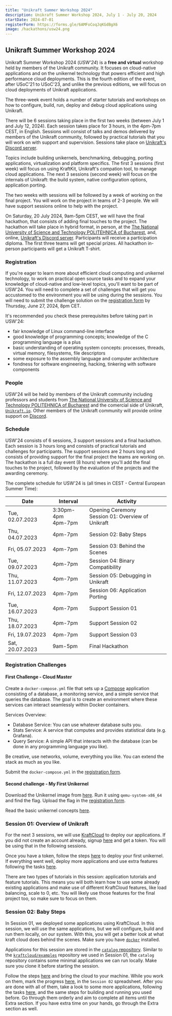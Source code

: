 ```yaml
---
title: "Unikraft Summer Workshop 2024"
description: Unikraft Summer Workshop 2024, July 1 - July 20, 2024
startDate: 2024-07-01
registerForm: https://forms.gle/6AMFoCoqJqKGdBgX6
image: /hackathons/usw24.png
---
```


## Unikraft Summer Workshop 2024

Unikraft Summer Workshop 2024 (*USW'24*) is a **free and virtual** workshop held by members of the Unikraft community.
It focuses on cloud-native applications and on the unikernel technology that powers efficient and high performance cloud deployments.
This is the fourth edition of the event, after USoC'21 to USoC'23, and unlike the previous editions, we will focus on cloud deployments of Unikraft applications.

The three-week event holds a number of starter tutorials and workshops on how to configure, build, run, deploy and debug cloud applications using Unikraft.

There will be 6 sessions taking place in the first two weeks (between July 1 and July 12, 2024).
Each session takes place for 3 hours, in the 4pm-7pm CEST, in English.
Sessions will consist of talks and demos delivered by members of the Unikraft community, followed by practical tutorials that you will work on with support and supervision.
Sessions take place on [Unikraft's Discord server](https://bit.ly/UnikraftDiscord).

Topics include building unikernels, benchmarking, debugging, porting applications, virtualization and platform specifics.
The first 3 sessions (first week) will focus on using KraftKit, Unikraft's compation tool, to manage cloud applications.
The next 3 sessions (second week) will focus on the internals of Unikraft: the build system, native configuration options, application porting.

The two weeks with sessions will be followed by a week of working on the final project.
You will work on the project in teams of 2-3 people.
We will have support sessions online to help with the project.

On Saturday, 20 July 2024, 9am-5pm CEST, we will have the final hackathon, that consists of adding final touches to the project.
The hackathon will take place in hybrid format, in person, at the [The National University of Science and Technology POLITEHNICA of Bucharest](https://upb.ro/en/), and, online, [Unikraft's Discord server](https://bit.ly/UnikraftDiscord).
Participants will receive a participation diploma.
The first three teams will get special prizes.
All hackathon in-person participants will get a Unikraft T-shirt.

### Registration

If you're eager to learn more about efficient cloud computing and unikernel technology, to work on practical open source tasks and to expand your knowledge of cloud-native and low-level topics, you'll want to be part of USW'24.
You will need to complete a set of challenges that will get you accustomed to the environment you will be using during the sessions.
You will need to submit the challenge solution on the [registration form](https://forms.gle/6AMFoCoqJqKGdBgX6) by Thursday, June 27, 2024, 8pm CET.

It's recommended you check these prerequisites before taking part in USW'24:

* fair knowledge of Linux command-line interface
* good knowledge of programming concepts;
  knowledge of the C programming language is a plus
* basic understanding of operating system concepts: processes, threads, virtual memory, filesystems, file descriptors
* some exposure to the assembly language and computer architecture
* fondness for software engineering, hacking, tinkering with software components

### People

USW'24 will be held by members of the Unikraft community including professors and students from [The National University of Science and Technology POLITEHNICA of Bucharest](https://upb.ro/) and the comercial side of Unikraft, [`Unikraft.io`](https://unikraft.io/).
Other members of the Unikraft community will provide online support on [Discord](https://bit.ly/UnikraftDiscord).

### Schedule

USW'24 consists of 6 sessions, 3 support sessions and a final hackathon.
Each session is 3 hours long and consists of practical tutorials and challenges for participants.
The support sessions are 2 hours long and consists of providing support for the final project the teams are working on.
The hackathon is a full day event (8 hours) where you'll add the final touches to the project, followed by the evaluation of the projects and the awarding ceremony.

The complete schedule for USW'24 is (all times in CEST - Central European Summer Time):

| Date | Interval | Activity |
|------|----------|----------|
| Tue, 02.07.2023 | 3:30pm-4pm<br/> 4pm-7pm| Opening Ceremony<br/> Session 01: Overview of Unikraft |
| Thu, 04.07.2023 | 4pm-7pm | Session 02: Baby Steps |
| Fri, 05.07.2023 | 4pm-7pm | Session 03: Behind the Scenes |
| Tue, 09.07.2023 | 4pm-7pm | Session 04: Binary Compatibility |
| Thu, 11.07.2023 | 4pm-7pm | Session 05: Debugging in Unikraft |
| Fri, 12.07.2023 | 4pm-7pm | Session 06: Application Porting |
| Tue, 16.07.2023 | 4pm-7pm | Support Session 01 |
| Thu, 18.07.2023 | 4pm-7pm | Support Session 02 |
| Fri, 19.07.2023 | 4pm-7pm | Support Session 03 |
| Sat, 20.07.2023 | 9am-5pm | Final Hackathon |

### Registration Challenges

#### First Challenge - Cloud Master

Create a `docker-compose.yml` file that sets up a [Compose](https://docs.docker.com/compose/) application consisting of a database, a monitoring service, and a simple service that queries the database.
The goal is to create an environment where these services can interact seamlessly within Docker containers.

Services Overview:

 * Database Service: You can use whatever database suits you.
 * Stats Service: A service that computes and provides statistical data (e.g. Grafana).
 * Query Service: A simple API that interacts with the database (can be done in any programming language you like).

Be creative, use networks, volume, everything you like.
You can extend the stack as much as you like.

Submit the `docker-compose.yml` in the [registration form](https://forms.gle/6AMFoCoqJqKGdBgX6).

#### Second challenge - My First Unikernel

Download the Unikernel image from [here](https://github.com/unikraft-upb/USoC23-registration/raw/add-challenges/03-my-first-unikernel/my-first-unikernel_kvm-x86_64).
Run it using `qemu-system-x86_64` and find the flag.
Upload the flag in the [registration form](https://forms.gle/6AMFoCoqJqKGdBgX6).

Read the basic unikernel concepts [here](https://unikraft.org/docs/concepts).

### Session 01: Overview of Unikraft

For the next 3 sessions, we will use [KraftCloud](http://docs.kraft.cloud/) to deploy our applications.
If you did not create an account already, signup [here](https://console.kraft.cloud/signup) and get a token.
You will be using that in the following sessions.

Once you have a token, follow the steps [here](http://docs.kraft.cloud/quickstart/) to deploy your first unikernel.
If everything went well, deploy more applications and use extra features following the tasks [here](https://docs.google.com/spreadsheets/d/1_dOqYnHKQgkVJn0Tiudawna4d1SV_PGgS1D8oLmGD34/edit?usp=sharing).

There are two types of tutorials in this session: application tutorials and feature tutorials.
This means you will both learn how to use some already existing applications and make use of different KraftCloud features, like load balancing, scale to 0, etc.
You will likely use those features for the final project too, so make sure to focus on them.

### Session 02: Baby Steps

In Session 01, we deployed some applications using KraftCloud.
In this session, we will use the same applications, but we will configure, build and run them locally, on our system.
With this, you will get a better look at what kraft cloud does behind the scenes.
Make sure you have [`docker`](https://docs.docker.com/engine/install/) installed.

Applications for this session are stored in the [`catalog` repository](https://github.com/unikraft/catalog).
Similar to the [`kraftcloud/examples`](https://github.com/kraftcloud/examples/) repository we used in Session 01, the `catalog` repository contains some minimal applications we can run locally.
Make sure you clone it before starting the session.

Follow the steps [here](https://unikraft.org/guides/using-the-app-catalog) and bring the cloud to your machine.
While you work on them, mark the progress [here](https://docs.google.com/spreadsheets/d/1_dOqYnHKQgkVJn0Tiudawna4d1SV_PGgS1D8oLmGD34/edit?usp=sharing), in the `Session 02` spreadsheet.
After you are done with all of them, take a look to some more applications, following the tasks [here](https://docs.google.com/spreadsheets/d/1_dOqYnHKQgkVJn0Tiudawna4d1SV_PGgS1D8oLmGD34/edit?usp=sharing), and the same steps for building and running you used before.
Go through them orderly and aim to complete all items until the Extra section.
If you have extra time on your hands, go through the Extra section as well.
